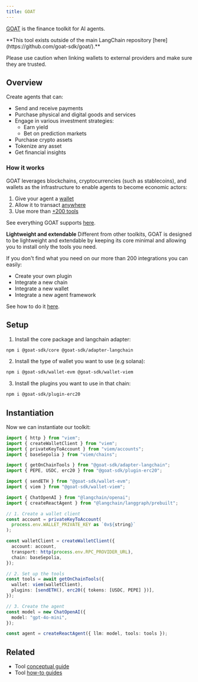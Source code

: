 ```yaml
---
title: GOAT
---
```


[GOAT](https://github.com/goat-sdk/goat) is the finance toolkit for AI agents.

<Warning>
**This tool exists outside of the main LangChain repository [here](https://github.com/goat-sdk/goat/).**

Please use caution when linking wallets to external providers and make sure they are trusted.
</Warning>

## Overview

Create agents that can:

- Send and receive payments
- Purchase physical and digital goods and services
- Engage in various investment strategies:
  - Earn yield
  - Bet on prediction markets
- Purchase crypto assets
- Tokenize any asset
- Get financial insights

### How it works

GOAT leverages blockchains, cryptocurrencies (such as stablecoins), and wallets as the infrastructure to enable agents to become economic actors:

1. Give your agent a [wallet](https://github.com/goat-sdk/goat/tree/main#chains-and-wallets)
2. Allow it to transact [anywhere](https://github.com/goat-sdk/goat/tree/main#chains-and-wallets)
3. Use more than [+200 tools](https://github.com/goat-sdk/goat/tree/main#tools)

See everything GOAT supports [here](https://github.com/goat-sdk/goat/tree/main#chains-and-wallets).

**Lightweight and extendable**
Different from other toolkits, GOAT is designed to be lightweight and extendable by keeping its core minimal and allowing you to install only the tools you need.

If you don't find what you need on our more than 200 integrations you can easily:

- Create your own plugin
- Integrate a new chain
- Integrate a new wallet
- Integrate a new agent framework

See how to do it [here](https://github.com/goat-sdk/goat/tree/main#-contributing).

## Setup

1. Install the core package and langchain adapter:

```bash
npm i @goat-sdk/core @goat-sdk/adapter-langchain
```

2. Install the type of wallet you want to use (e.g solana):

```bash
npm i @goat-sdk/wallet-evm @goat-sdk/wallet-viem
```

3. Install the plugins you want to use in that chain:

```bash
npm i @goat-sdk/plugin-erc20
```

## Instantiation

Now we can instantiate our toolkit:

```typescript
import { http } from "viem";
import { createWalletClient } from "viem";
import { privateKeyToAccount } from "viem/accounts";
import { baseSepolia } from "viem/chains";

import { getOnChainTools } from "@goat-sdk/adapter-langchain";
import { PEPE, USDC, erc20 } from "@goat-sdk/plugin-erc20";

import { sendETH } from "@goat-sdk/wallet-evm";
import { viem } from "@goat-sdk/wallet-viem";

import { ChatOpenAI } from "@langchain/openai";
import { createReactAgent } from "@langchain/langgraph/prebuilt";

// 1. Create a wallet client
const account = privateKeyToAccount(
  process.env.WALLET_PRIVATE_KEY as `0x${string}`
);

const walletClient = createWalletClient({
  account: account,
  transport: http(process.env.RPC_PROVIDER_URL),
  chain: baseSepolia,
});

// 2. Set up the tools
const tools = await getOnChainTools({
  wallet: viem(walletClient),
  plugins: [sendETH(), erc20({ tokens: [USDC, PEPE] })],
});

// 3. Create the agent
const model = new ChatOpenAI({
  model: "gpt-4o-mini",
});

const agent = createReactAgent({ llm: model, tools: tools });
```

## Related

- Tool [conceptual guide](/oss/concepts/#tools)
- Tool [how-to guides](/oss/how-to/#tools)
